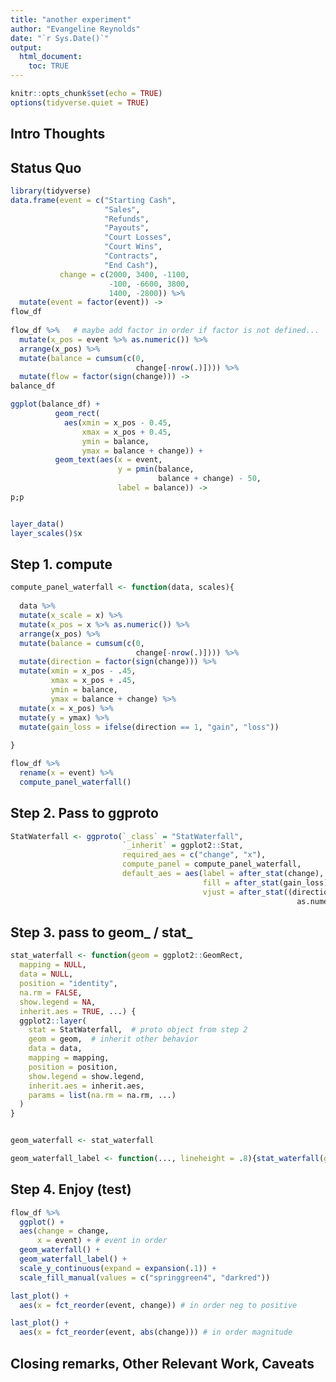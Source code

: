```yaml
---
title: "another experiment"
author: "Evangeline Reynolds"
date: "`r Sys.Date()`"
output: 
  html_document:
    toc: TRUE
---
```


```r
knitr::opts_chunk$set(echo = TRUE)
options(tidyverse.quiet = TRUE)
```




## Intro Thoughts


## Status Quo

```r
library(tidyverse)
data.frame(event = c("Starting Cash", 
                     "Sales", 
                     "Refunds",
                     "Payouts", 
                     "Court Losses", 
                     "Court Wins", 
                     "Contracts", 
                     "End Cash"),
           change = c(2000, 3400, -1100, 
                      -100, -6600, 3800, 
                      1400, -2800)) %>% 
  mutate(event = factor(event)) ->
flow_df
  
flow_df %>%   # maybe add factor in order if factor is not defined...
  mutate(x_pos = event %>% as.numeric()) %>% 
  arrange(x_pos) %>% 
  mutate(balance = cumsum(c(0, 
                            change[-nrow(.)]))) %>% 
  mutate(flow = factor(sign(change))) ->
balance_df

ggplot(balance_df) +
          geom_rect(
            aes(xmin = x_pos - 0.45, 
                xmax = x_pos + 0.45, 
                ymin = balance, 
                ymax = balance + change)) +
          geom_text(aes(x = event, 
                        y = pmin(balance, 
                                 balance + change) - 50, 
                        label = balance)) ->
p;p


layer_data()
layer_scales()$x
```


## Step 1. compute

```r
compute_panel_waterfall <- function(data, scales){
  
  data %>% 
  mutate(x_scale = x) %>% 
  mutate(x_pos = x %>% as.numeric()) %>% 
  arrange(x_pos) %>% 
  mutate(balance = cumsum(c(0, 
                            change[-nrow(.)]))) %>% 
  mutate(direction = factor(sign(change))) %>% 
  mutate(xmin = x_pos - .45,
         xmax = x_pos + .45,
         ymin = balance,
         ymax = balance + change) %>% 
  mutate(x = x_pos) %>% 
  mutate(y = ymax) %>% 
  mutate(gain_loss = ifelse(direction == 1, "gain", "loss"))
  
}

flow_df %>% 
  rename(x = event) %>% 
  compute_panel_waterfall() 

```


## Step 2. Pass to ggproto 

```r
StatWaterfall <- ggproto(`_class` = "StatWaterfall", 
                         `_inherit` = ggplot2::Stat,
                         required_aes = c("change", "x"),
                         compute_panel = compute_panel_waterfall,
                         default_aes = aes(label = after_stat(change),
                                           fill = after_stat(gain_loss),
                                           vjust = after_stat((direction == -1) %>%
                                                                as.numeric)))
```


## Step 3. pass to geom_ / stat_

```r
stat_waterfall <- function(geom = ggplot2::GeomRect,
  mapping = NULL,
  data = NULL,
  position = "identity",
  na.rm = FALSE,
  show.legend = NA,
  inherit.aes = TRUE, ...) {
  ggplot2::layer(
    stat = StatWaterfall,  # proto object from step 2
    geom = geom,  # inherit other behavior
    data = data,
    mapping = mapping,
    position = position,
    show.legend = show.legend,
    inherit.aes = inherit.aes,
    params = list(na.rm = na.rm, ...)
  )
}


geom_waterfall <- stat_waterfall

geom_waterfall_label <- function(..., lineheight = .8){stat_waterfall(geom = "text", lineheight = lineheight, ...)}
```


## Step 4. Enjoy (test)


```r
flow_df %>% 
  ggplot() +
  aes(change = change, 
      x = event) + # event in order
  geom_waterfall() + 
  geom_waterfall_label() + 
  scale_y_continuous(expand = expansion(.1)) + 
  scale_fill_manual(values = c("springgreen4", "darkred"))

last_plot() + 
  aes(x = fct_reorder(event, change)) # in order neg to positive

last_plot() + 
  aes(x = fct_reorder(event, abs(change))) # in order magnitude


```  





## Closing remarks, Other Relevant Work, Caveats
